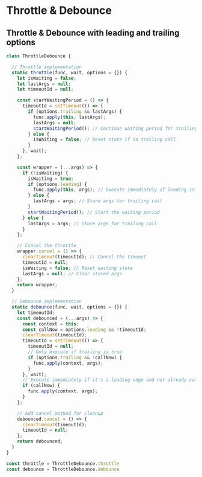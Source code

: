 # Throttle & Debounce

## Throttle & Debounce with leading and trailing options

```JavaScript
class ThrottleDebounce {

  // Throttle implementation
  static throttle(func, wait, options = {}) {
    let isWaiting = false;
    let lastArgs = null;
    let timeoutId = null;

    const startWaitingPeriod = () => {
      timeoutId = setTimeout(() => {
        if (options.trailing && lastArgs) {
          func.apply(this, lastArgs);
          lastArgs = null;
          startWaitingPeriod(); // Continue waiting period for trailing call
        } else {
          isWaiting = false; // Reset state if no trailing call
        }
      }, wait);
    };

    const wrapper = (...args) => {
      if (!isWaiting) {
        isWaiting = true;
        if (options.leading) {
          func.apply(this, args); // Execute immediately if leading is true
        } else {
          lastArgs = args; // Store args for trailing call
        }
        startWaitingPeriod(); // Start the waiting period
      } else {
        lastArgs = args; // Store args for trailing call
      }
    };

    // Cancel the throttle
    wrapper.cancel = () => {
      clearTimeout(timeoutId); // Cancel the timeout
      timeoutId = null;
      isWaiting = false; // Reset waiting state
      lastArgs = null; // Clear stored args
    };
    return wrapper;
  }

  // Debounce implementation
  static debounce(func, wait, options = {}) {
    let timeoutId;
    const debounced = (...args) => {
      const context = this;
      const callNow = options.leading && !timeoutId;
      clearTimeout(timeoutId);
      timeoutId = setTimeout(() => {
        timeoutId = null;
        // Only execute if trailing is true
        if (options.trailing && !callNow) {
          func.apply(context, args);
        }
      }, wait);
      // Execute immediately if it's a leading edge and not already called
      if (callNow) {
        func.apply(context, args);
      }
    };

    // Add cancel method for cleanup
    debounced.cancel = () => {
      clearTimeout(timeoutId);
      timeoutId = null;
    };
    return debounced;
  }
}

const throttle = ThrottleDebounce.throttle
const debounce = ThrottleDebounce.debounce
```